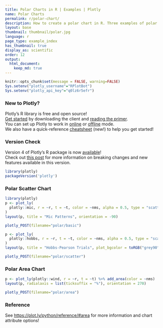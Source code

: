 ```yaml
---
title: Polar Charts in R | Examples | Plotly
name: Polar Charts
permalink: r/polar-chart/
description: How to create a polar chart in R. Three examples of polar line, polar scatter, and polar area chart.
layout: base
thumbnail: thumbnail/polar.jpg
language: r
page_type: example_index
has_thumbnail: true
display_as: scientific
order: 12
output:
  html_document:
    keep_md: true
---
```


```r
knitr::opts_chunk$set(message = FALSE, warning=FALSE)
Sys.setenv("plotly_username"="RPlotBot")
Sys.setenv("plotly_api_key"="q0lz6r5efr")
```
### New to Plotly?

Plotly's R library is free and open source!<br>
[Get started](https://plot.ly/r/getting-started/) by downloading the client and [reading the primer](https://plot.ly/r/getting-started/).<br>
You can set up Plotly to work in [online](https://plot.ly/r/getting-started/#hosting-graphs-in-your-online-plotly-account) or [offline](https://plot.ly/r/offline/) mode.<br>
We also have a quick-reference [cheatsheet](https://images.plot.ly/plotly-documentation/images/r_cheat_sheet.pdf) (new!) to help you get started!

### Version Check

Version 4 of Plotly's R package is now [available](https://plot.ly/r/getting-started/#installation)!<br>
Check out [this post](http://moderndata.plot.ly/upgrading-to-plotly-4-0-and-above/) for more information on breaking changes and new features available in this version.
```r
library(plotly)
packageVersion('plotly')
```

### Polar Scatter Chart

```r
library(plotly)
p <- plot_ly(
  plotly::mic, r = ~r, t = ~t, color = ~nms, alpha = 0.5, type = "scatter"
)
layout(p, title = "Mic Patterns", orientation = -90)
```

```r
plotly_POST(filename="polar/basic")
```

```r
p <- plot_ly(
  plotly::hobbs, r = ~r, t = ~t, color = ~nms, alpha = 0.5, type = "scatter"
)
layout(p, title = "Hobbs-Pearson Trials", plot_bgcolor = toRGB("grey90"))
```

```r
plotly_POST(filename="polar/scatter")
```

### Polar Area Chart

```r
p <- plot_ly(plotly::wind, r = ~r, t = ~t) %>% add_area(color = ~nms)
layout(p, radialaxis = list(ticksuffix = "%"), orientation = 270)
```

```r
plotly_POST(filename="polar/area")
```

### Reference
See [https://plot.ly/python/reference/#area](https://plot.ly/python/reference/#area) for more information and chart attribute options!
